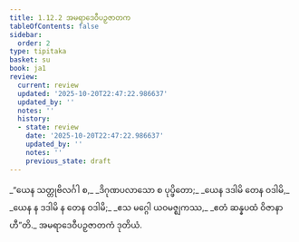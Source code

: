 ```yaml
---
title: 1.12.2 အမရာဒေဝီပဉှဇာတက
tableOfContents: false
sidebar:
  order: 2
type: tipitaka
basket: su
book: ja1
review:
  current: review
  updated: '2025-10-20T22:47:22.986637'
  updated_by: ''
  notes: ''
  history:
  - state: review
    date: '2025-10-20T22:47:22.986637'
    updated_by: ''
    notes: ''
    previous_state: draft
---
```



<DynamicBreadcrumb />


<ReviewStatus review={frontmatter.review} showDetails={true} />

<HypothesisAnnotation frontmatter={frontmatter} />

<Division number="112" book="ja1" e="ch" v="22" p="26">

<Paragraph number="249" type="verses" book="ja1">
_“ယေန သတ္တုဗိလင်္ဂါ စ,_  
_ဒိဂုဏပလာသော စ ပုပ္ဖိတော;_  
_ယေန ဒဒါမိ တေန ဝဒါမိ,_  
_ယေန န ဒဒါမိ န တေန ဝဒါမိ;_  
_ဧသ မဂ္ဂေါ ယဝမဇ္ဈကဿ,_  
_ဧတံ ဆန္နပထံ ဝိဇာနာဟီ”တိ._  


</Paragraph>
</Division>

<Paragraph number="250" type="center" book="ja1">
အမရာဒေဝီပဉှဇာတကံ ဒုတိယံ.
</Paragraph>
